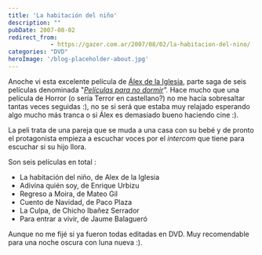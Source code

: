 ```yaml
---
title: 'La habitación del niño'
description: ""
pubDate: 2007-08-02
redirect_from: 
            - https://gazer.com.ar/2007/08/02/la-habitacion-del-nino/
categories: "DVD"
heroImage: '/blog-placeholder-about.jpg'
---
```

Anoche vi esta excelente película de [Álex de la Iglesia](http://www.imdb.com/name/nm0407067/), parte saga de seis películas denominada "_[Películas para no dormir](http://www.filmaxtv.com/)"._ Hace mucho que una película de Horror (o sería Terror en castellano?) no me hacía sobresaltar tantas veces seguidas :), no se si será que estaba muy relajado esperando algo mucho más tranca o si Álex es demasiado bueno haciendo cine :).

La peli trata de una pareja que se muda a una casa con su bebé y de pronto el protagonista empieza a escuchar voces por el _intercom_ que tiene para escuchar si su hijo llora.

Son seis películas en total :

- La habitación del niño, de Alex de la Iglesia
- Adivina quién soy, de Enrique Urbizu
- Regreso a Moira, de Mateo Gil
- Cuento de Navidad, de Paco Plaza
- La Culpa, de Chicho Ibañez Serrador
- Para entrar a vivir, de Jaume Balagueró

Aunque no me fijé si ya fueron todas editadas en DVD. Muy recomendable para una noche oscura con luna nueva :).
